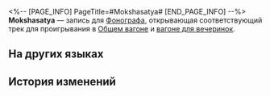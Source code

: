<%-- [PAGE_INFO]
PageTitle=#Mokshasatya#
[END_PAGE_INFO] --%>
{{Предмет Инфобокс
|id          = 210215
|Изображение = Предмет Mokshasatya.png
|Тип         = Запись
|Инвентарь   = Ценные предметы
|Редкость    = 3
|Эффект      = 
|Описание    = Запись, которую можно воспроизвести на фонографе экспресса. Это может быть случайное приобретение или подарок от кого-то другого. Когда играет музыка, всплывают самые разные воспоминания: улыбки, встречи, прикосновения и волнение битвы. Может быть, поэтому, даже несмотря на стремительный прогресс общества, люди всё ещё собирают записи.<br />Текущая запись содержит трек Mokshasatya.
}}
{{Описание|''Словно бесконечная иллюзия, человеческая жизнь - всего лишь мираж. Пора открыть истину и вернуться в объятия Санктус Медикус.''}}
'''Mokshasatya''' — запись для [[Фонограф]]а, открывающая соответствующий трек для проигрывания в [[Общий вагон|Общем вагоне]] и [[Вагон для вечеринок|вагоне для вечеринок]].

==На других языках==
{{На других языках
|en   = "Mokshasatya"
|zhs  = 《解脱妙谛》
|zht  = 〈解脫妙諦〉
|ja   = 『解脱こそ真諦』
|ko   = ≪해탈의 진리≫
|es   = Mokshasatya
|fr   = «&nbsp;Mokshasatya&nbsp;»
|ru   = Mokshasatya
|th   = Mokshasatya
|vi   = "Giải Thoát Diệu Đế"
|de   = „Mokshasatya“
|id   = "Mokshasatya"
|pt   = "Mokshasatya"
}}

==История изменений==
{{История изменений|3.5}}